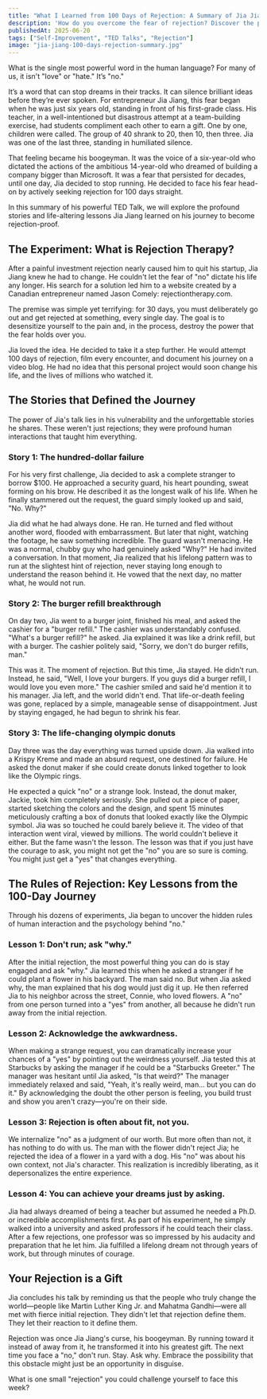 ```yaml
---
title: "What I Learned from 100 Days of Rejection: A Summary of Jia Jiang's TED Talk"
description: 'How do you overcome the fear of rejection? Discover the powerful lessons from Jia Jiang''s famous "100 Days of Rejection" experiment in this summary of his viral TED Talk.'
publishedAt: 2025-06-20
tags: ["Self-Improvement", "TED Talks", "Rejection"]
image: "jia-jiang-100-days-rejection-summary.jpg"
---
```



<BlogPageLayout frontmatter={frontmatter}>
What is the single most powerful word in the human language? For many of us, it isn't "love" or "hate." It’s "no."

It’s a word that can stop dreams in their tracks. It can silence brilliant ideas before they’re ever spoken. For entrepreneur Jia Jiang, this fear began when he was just six years old, standing in front of his first-grade class. His teacher, in a well-intentioned but disastrous attempt at a team-building exercise, had students compliment each other to earn a gift. One by one, children were called. The group of 40 shrank to 20, then 10, then three. Jia was one of the last three, standing in humiliated silence.

That feeling became his boogeyman. It was the voice of a six-year-old who dictated the actions of the ambitious 14-year-old who dreamed of building a company bigger than Microsoft. It was a fear that persisted for decades, until one day, Jia decided to stop running. He decided to face his fear head-on by actively seeking rejection for 100 days straight.

In this summary of his powerful TED Talk, we will explore the profound stories and life-altering lessons Jia Jiang learned on his journey to become rejection-proof.

## The Experiment: What is Rejection Therapy?

After a painful investment rejection nearly caused him to quit his startup, Jia Jiang knew he had to change. He couldn't let the fear of "no" dictate his life any longer. His search for a solution led him to a website created by a Canadian entrepreneur named Jason Comely: rejectiontherapy.com.

The premise was simple yet terrifying: for 30 days, you must deliberately go out and get rejected at something, every single day. The goal is to desensitize yourself to the pain and, in the process, destroy the power that the fear holds over you.

Jia loved the idea. He decided to take it a step further. He would attempt 100 days of rejection, film every encounter, and document his journey on a video blog. He had no idea that this personal project would soon change his life, and the lives of millions who watched it.

## The Stories that Defined the Journey

The power of Jia's talk lies in his vulnerability and the unforgettable stories he shares. These weren't just rejections; they were profound human interactions that taught him everything.

### Story 1: The hundred-dollar failure

For his very first challenge, Jia decided to ask a complete stranger to borrow $100. He approached a security guard, his heart pounding, sweat forming on his brow. He described it as the longest walk of his life. When he finally stammered out the request, the guard simply looked up and said, "No. Why?"

Jia did what he had always done. He ran. He turned and fled without another word, flooded with embarrassment. But later that night, watching the footage, he saw something incredible. The guard wasn't menacing. He was a normal, chubby guy who had genuinely asked "Why?" He had invited a conversation. In that moment, Jia realized that his lifelong pattern was to run at the slightest hint of rejection, never staying long enough to understand the reason behind it. He vowed that the next day, no matter what, he would not run.

### Story 2: The burger refill breakthrough

On day two, Jia went to a burger joint, finished his meal, and asked the cashier for a "burger refill." The cashier was understandably confused. "What's a burger refill?" he asked. Jia explained it was like a drink refill, but with a burger. The cashier politely said, "Sorry, we don't do burger refills, man."

This was it. The moment of rejection. But this time, Jia stayed. He didn't run. Instead, he said, "Well, I love your burgers. If you guys did a burger refill, I would love you even more." The cashier smiled and said he'd mention it to his manager. Jia left, and the world didn't end. That life-or-death feeling was gone, replaced by a simple, manageable sense of disappointment. Just by staying engaged, he had begun to shrink his fear.

### Story 3: The life-changing olympic donuts

Day three was the day everything was turned upside down. Jia walked into a Krispy Kreme and made an absurd request, one destined for failure. He asked the donut maker if she could create donuts linked together to look like the Olympic rings.

He expected a quick "no" or a strange look. Instead, the donut maker, Jackie, took him completely seriously. She pulled out a piece of paper, started sketching the colors and the design, and spent 15 minutes meticulously crafting a box of donuts that looked exactly like the Olympic symbol. Jia was so touched he could barely believe it. The video of that interaction went viral, viewed by millions. The world couldn't believe it either. But the fame wasn't the lesson. The lesson was that if you just have the courage to ask, you might not get the "no" you are so sure is coming. You might just get a "yes" that changes everything.

## The Rules of Rejection: Key Lessons from the 100-Day Journey

Through his dozens of experiments, Jia began to uncover the hidden rules of human interaction and the psychology behind "no."

### Lesson 1: Don't run; ask "why."

After the initial rejection, the most powerful thing you can do is stay engaged and ask "why." Jia learned this when he asked a stranger if he could plant a flower in his backyard. The man said no. But when Jia asked why, the man explained that his dog would just dig it up. He then referred Jia to his neighbor across the street, Connie, who loved flowers. A "no" from one person turned into a "yes" from another, all because he didn't run away from the initial rejection.

### Lesson 2: Acknowledge the awkwardness.

When making a strange request, you can dramatically increase your chances of a "yes" by pointing out the weirdness yourself. Jia tested this at Starbucks by asking the manager if he could be a "Starbucks Greeter." The manager was hesitant until Jia asked, "Is that weird?" The manager immediately relaxed and said, "Yeah, it's really weird, man... but you can do it." By acknowledging the doubt the other person is feeling, you build trust and show you aren't crazy—you're on their side.

### Lesson 3: Rejection is often about fit, not you.

We internalize "no" as a judgment of our worth. But more often than not, it has nothing to do with us. The man with the flower didn't reject Jia; he rejected the idea of a flower in a yard with a dog. His "no" was about his own context, not Jia's character. This realization is incredibly liberating, as it depersonalizes the entire experience.

### Lesson 4: You can achieve your dreams just by asking.

Jia had always dreamed of being a teacher but assumed he needed a Ph.D. or incredible accomplishments first. As part of his experiment, he simply walked into a university and asked professors if he could teach their class. After a few rejections, one professor was so impressed by his audacity and preparation that he let him. Jia fulfilled a lifelong dream not through years of work, but through minutes of courage.

## Your Rejection is a Gift

Jia concludes his talk by reminding us that the people who truly change the world—people like Martin Luther King Jr. and Mahatma Gandhi—were all met with fierce initial rejection. They didn't let that rejection define them. They let their reaction to it define them.

Rejection was once Jia Jiang's curse, his boogeyman. By running toward it instead of away from it, he transformed it into his greatest gift. The next time you face a "no," don't run. Stay. Ask why. Embrace the possibility that this obstacle might just be an opportunity in disguise.

What is one small "rejection" you could challenge yourself to face this week?

<PodcastSummariesAd />

</BlogPageLayout>
